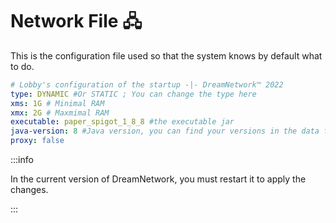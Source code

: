 # Network File 🖧



This is the configuration file used so that the system knows by default what to do.

```yaml
# Lobby's configuration of the startup -|- DreamNetwork™ 2022
type: DYNAMIC #Or STATIC ; You can change the type here  
xms: 1G # Minimal RAM
xmx: 2G # Maxmimal RAM
executable: paper_spigot_1_8_8 #the executable jar 
java-version: 8 #Java version, you can find your versions in the data folder in DreamNetwork in the JDKIndex.json
proxy: false
```

:::info

In the current version of DreamNetwork, you must restart it to apply the changes.

:::
